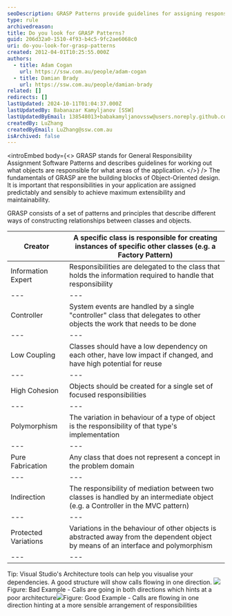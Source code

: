 ```yaml
---
seoDescription: GRASP Patterns provide guidelines for assigning responsibilities to objects and classes, promoting extensibility, maintainability, and low coupling.
type: rule
archivedreason:
title: Do you look for GRASP Patterns?
guid: 206d32a0-1510-4f93-b4c5-9fc2ae6068c0
uri: do-you-look-for-grasp-patterns
created: 2012-04-01T10:25:55.000Z
authors:
  - title: Adam Cogan
    url: https://ssw.com.au/people/adam-cogan
  - title: Damian Brady
    url: https://ssw.com.au/people/damian-brady
related: []
redirects: []
lastUpdated: 2024-10-11T01:04:37.000Z
lastUpdatedBy: Babanazar Kamyljanov [SSW]
lastUpdatedByEmail: 138548013+babakamyljanovssw@users.noreply.github.com
createdBy: LuZhang
createdByEmail: LuZhang@ssw.com.au
isArchived: false
---
```


<introEmbed
  body={<>
GRASP stands for General Responsibility Assignment Software Patterns and describes guidelines for working out what objects are responsible for what areas of the application.
  </>}
/>
The fundamentals of GRASP are the building blocks of Object-Oriented design. It is important that responsibilities in your application are assigned predictably and sensibly to achieve maximum extensibility and maintainability.

GRASP consists of a set of patterns and principles that describe different ways of constructing relationships between classes and objects.

| Creator              | A specific class is responsible for creating instances of specific other classes (e.g. a Factory Pattern)                           |
| -------------------- | ----------------------------------------------------------------------------------------------------------------------------------- |
| Information Expert   | Responsibilities are delegated to the class that holds the information required to handle that responsibility                       |
| ---                  | ---                                                                                                                                 |
| Controller           | System events are handled by a single "controller" class that delegates to other objects the work that needs to be done             |
| ---                  | ---                                                                                                                                 |
| Low Coupling         | Classes should have a low dependency on each other, have low impact if changed, and have high potential for reuse                   |
| ---                  | ---                                                                                                                                 |
| High Cohesion        | Objects should be created for a single set of focused responsibilities                                                              |
| ---                  | ---                                                                                                                                 |
| Polymorphism         | The variation in behaviour of a type of object is the responsibility of that type's implementation                                  |
| ---                  | ---                                                                                                                                 |
| Pure Fabrication     | Any class that does not represent a concept in the problem domain                                                                   |
| ---                  | ---                                                                                                                                 |
| Indirection          | The responsibility of mediation between two classes is handled by an intermediate object (e.g. a Controller in the MVC pattern)     |
| ---                  | ---                                                                                                                                 |
| Protected Variations | Variations in the behaviour of other objects is abstracted away from the dependent object by means of an interface and polymorphism |
| ---                  | ---                                                                                                                                 |

Tip: Visual Studio's Architecture tools can help you visualise your dependencies. A good structure will show calls flowing in one direction.
![](/uploads/rules/do-you-look-for-grasp-patterns/architecture_responsibility_bad.png)Figure: Bad Example - Calls are going in both directions which hints at a poor architecture![](/uploads/rules/do-you-look-for-grasp-patterns/architecture_responsibility_good.png)Figure: Good Example - Calls are flowing in one direction hinting at a more sensible arrangement of responsibilities
